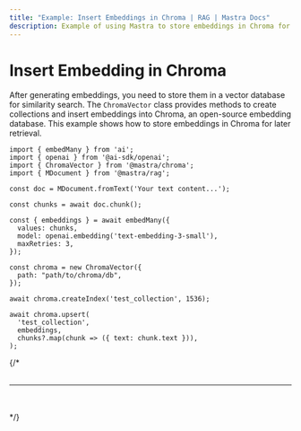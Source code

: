 ```yaml
---
title: "Example: Insert Embeddings in Chroma | RAG | Mastra Docs"
description: Example of using Mastra to store embeddings in Chroma for similarity search.
---
```



# Insert Embedding in Chroma

After generating embeddings, you need to store them in a vector database for similarity search. The `ChromaVector` class provides methods to create collections and insert embeddings into Chroma, an open-source embedding database. This example shows how to store embeddings in Chroma for later retrieval.

```tsx copy
import { embedMany } from 'ai';
import { openai } from '@ai-sdk/openai';
import { ChromaVector } from '@mastra/chroma';
import { MDocument } from '@mastra/rag';

const doc = MDocument.fromText('Your text content...');

const chunks = await doc.chunk();

const { embeddings } = await embedMany({
  values: chunks,
  model: openai.embedding('text-embedding-3-small'),
  maxRetries: 3,
});

const chroma = new ChromaVector({
  path: "path/to/chroma/db",
});

await chroma.createIndex('test_collection', 1536);

await chroma.upsert(
  'test_collection',
  embeddings,
  chunks?.map(chunk => ({ text: chunk.text })),
);
```
{/* 
<br />
<br />
<hr className="dark:border-[#404040] border-gray-300" />
<br />
<br />
<GithubLink link={'https://github.com/mastra-ai/mastra/blob/main/examples/basics/rag/insert-embedding-in-chroma'} /> */}
